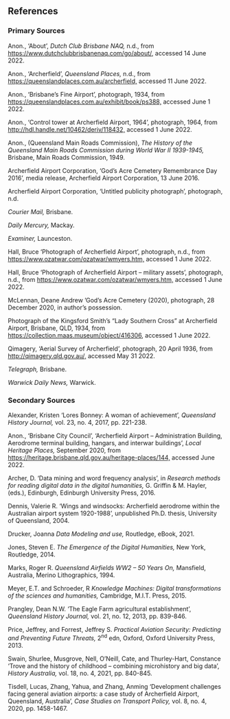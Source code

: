 ## References

### Primary Sources

Anon., 'About', *Dutch Club Brisbane NAQ,* n.d., from <https://www.dutchclubbrisbanenaq.com/go/about/,>
accessed 14 June 2022.

Anon., 'Archerfield', *Queensland Places,* n.d., from <https://queenslandplaces.com.au/archerfield,>
accessed 11 June 2022.

Anon., 'Brisbane's Fine Airport', photograph, 1934, from [https://queenslandplaces.com.au/exhibit/book/ps388,](https://queenslandplaces.com.au/exhibit/book/ps388,) accessed June 1 2022.

Anon., 'Control tower at Archerfield Airport, 1964', photograph, 1964, from <http://hdl.handle.net/10462/deriv/118432,> accessed 1 June 2022.

Anon., (Queensland Main Roads Commission), *The History of the Queensland Main Roads Commission during World War II 1939-1945,* Brisbane, Main Roads Commission, 1949.

Archerfield Airport Corporation, 'God's Acre Cemetery Remembrance Day 2016', media release, Archerfield Airport Corporation, 13 June 2016.

Archerfield Airport Corporation, 'Untitled publicity photograph', photograph, n.d.

*Courier Mail,* Brisbane.

*Daily Mercury,* Mackay.

*Examiner,* Launceston.

Hall, Bruce 'Photograph of Archerfield Airport', photograph, n.d., from <https://www.ozatwar.com/ozatwar/wmyers.htm,> accessed 1 June 2022.

Hall, Bruce 'Photograph of Archerfield Airport -- military assets', photograph, n.d., from <https://www.ozatwar.com/ozatwar/wmyers.htm,> accessed 1 June 2022.

McLennan, Deane Andrew 'God's Acre Cemetery (2020), photograph, 28 December 2020, in author's possession.

Photograph of the Kingsford Smith's "Lady Southern Cross" at Archerfield Airport, Brisbane, QLD, 1934, from <https://collection.maas.museum/object/416306>, accessed 1 June 2022.

Qimagery, 'Aerial Survey of Archerfield', photograph, 20 April 1936, from <http://qimagery.qld.gov.au/,> accessed May 31 2022.

*Telegraph,* Brisbane.

*Warwick Daily News,* Warwick.

### Secondary Sources

Alexander, Kristen 'Lores Bonney: A woman of achievement', *Queensland History Journal,* vol. 23, no. 4, 2017, pp. 221-238.

Anon., 'Brisbane City Council', 'Archerfield Airport -- Administration Building, Aerodrome terminal building, hangars, and interwar buildings', *Local Heritage Places,* September 2020, from [https://heritage.brisbane.qld.gov.au/heritage-places/144,](https://heritage.brisbane.qld.gov.au/heritage-places/144,) accessed June 2022.

Archer, D. 'Data mining and word frequency analysis', in *Research methods for reading digital data in the digital humanities,* G. Griffin & M. Hayler, (eds.), Edinburgh, Edinburgh University Press, 2016.

Dennis, Valerie R. 'Wings and windsocks: Archerfield aerodrome within the Australian airport system 1920-1988', unpublished Ph.D. thesis, University of Queensland, 2004.

Drucker, Joanna *Data Modeling and use,* Routledge, eBook, 2021.

Jones, Steven E. *The Emergence of the Digital Humanities,* New York, Routledge, 2014.

Marks, Roger R. *Queensland Airfields WW2 -- 50 Years On,* Mansfield, Australia, Merino Lithographics, 1994.

Meyer, E.T. and Schroeder, R *Knowledge Machines: Digital transformations of the sciences and humanities,* Cambridge, M.I.T. Press, 2015.

Prangley, Dean N.W. 'The Eagle Farm agricultural establishment', *Queensland History Journal,* vol. 21, no. 12, 2013, pp. 839-846.

Price, Jeffrey, and Forrest, Jeffrey S. *Practical Aviation Security: Predicting and Preventing Future Threats,* 2^nd^ edn, Oxford, Oxford University Press, 2013.

Swain, Shurlee, Musgrove, Nell, O'Neill, Cate, and Thurley-Hart, Constance 'Trove and the history of childhood -- combining microhistory and big data', *History Australia,* vol. 18, no. 4, 2021, pp. 840-845.

Tisdell, Lucas, Zhang, Yahua, and Zhang, Anming 'Development challenges facing general aviation airports: a case study of Archerfield Airport, Queensland, Australia', *Case Studies on Transport Policy,* vol.
8, no. 4, 2020, pp. 1458-1467.

